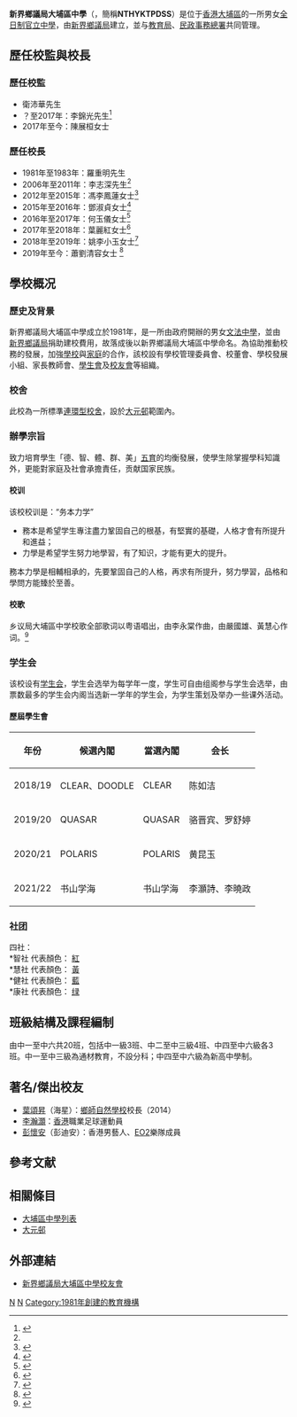 {{Infobox_School
| name = 新界鄉議局大埔區中學
| other_name = New Territories Heung Yee Kuk Tai Po District Secondary School
| image = [[File:N.T.H.Y.K._Tai_Po_District_Secondary_School.jpg|280px]]
| image_name = [[File:NTHYKTPDSSLOGO.png|300px]]
| caption = 
| motto = 務本力學<ref>{{cite web |url=https://nthyktpdss.icampus.hk/website/singlepage/index?channel_id=9033 |title=校訓 |last= |first= |date= |website= |publisher=新界鄉議局大埔區中學 |access-date=2019-09-03 |quote= |archive-date=2019-10-27 |archive-url=https://web.archive.org/web/20191027070543/http://nthyktpdss.icampus.hk/website/singlepage/index?channel_id=9033 |dead-url=no }}</ref>
| established = 1981年
| type = [[官立學校|官立中學]]
| language = 中文（英文科除外）
| grades = 中一至中六
| religion = 
| affiliation = [[File:Regional_Emblem_of_Hong_Kong.svg|20px]] [[香港特区政府|香港特区政府]]
| founder = 
| district = [[大埔區|大埔區]]
| superintendent = 陳展桓女士
| principal = 蕭劉清容女士
| vice_principal = 龔萬聲先生、陳彩鳳女士
| su = 书山学海
| sc = 李灝詩、李曉政
| house = <span style="color:red;">█</span> 智 <br /><span style="color:yellow;">█</span> 慧<br /><span style="color:blue;">█</span> 健 <br /><span style="color:green;">█</span> 康
| staff = 約50人
| enrollment = 
| area = 6466平方米
| address = {{HKG}}[[新界|新界]][[大埔_(香港)|大埔]][[汀角路|汀角路]]10號
| location ={{Coord|22.45607|114.16757|display=inline,title}}
| tel = (+852) 26643032
| fax = (+852) 26678085
| website = http://www.nthyktpdss.edu.hk
}}

{{Infobox Mountain
| 名稱 = 新界鄉議局大埔區中學
| pushpin_map = Hong Kong
| pushpin_map_caption = 新界鄉議局大埔區中學的位置
| latd= 22.45607 |latm=114.16757「新界鄉議局大埔區中學」
|lats=39.0000 |latNS=N
| longd=114.16757 |longm=7 |longs=28.0000 |longEW=E
}}
{{Coor icon|w=20px|22|21|39|N|114|07|28|E|300000}}

{{commonscat|New Territories Heung Yee Kuk Tai Po District Secondary School}}
'''新界鄉議局大埔區中學'''（{{lang-en|'''N'''ew '''T'''erritories '''H'''eung '''Y'''ee '''K'''uk '''T'''ai '''P'''o '''D'''istrict '''S'''econdary '''S'''chool}}，簡稱'''NTHYKTPDSS'''）是位于[[香港|香港]][[大埔區|大埔區]]的一所男女[[全日制|全日制]][[官立學校|官立中學]]，由[[新界鄉議局|新界鄉議局]]建立，並与[[教育局_(香港)|教育局]]、[[民政事務總署|民政事務總署]]共同管理。

==歷任校監與校長==
===歷任校監===
* 衛沛華先生
* ？至2017年：李錦光先生<ref>{{cite web |url=http://www.mysmartabc.com/nsb/materials/uploads/20130524-AnnualCeremony-TaiPoDistrictSecSch.pdf |title=星光少年軍聯隊頒獎典禮 |last= |first= |date= |website= |publisher=MySmartABC |access-date=2019-09-03 |quote= |archive-date=2019-09-03 |archive-url=https://web.archive.org/web/20190903092933/http://www.mysmartabc.com/nsb/materials/uploads/20130524-AnnualCeremony-TaiPoDistrictSecSch.pdf |dead-url=no }}</ref>
* 2017年至今：陳展桓女士

===歷任校長===
* 1981年至1983年：羅重明先生
* 2006年至2011年：李志深先生<ref name="2009/2010年度圖書館管理員就職典禮">{{cite web |url=http://iclassroom.hkedcity.net/notice/index.phtml?iroom_id=1804&tool_id=1064&cat_id=0&current_page=4 |title=2009/2010年度圖書館管理員就職典禮 |last= |first= |date=2009 |website= |publisher=新界鄉議局大埔區中學網上讀書會 |access-date=2019-09-03 |quote= |archive-date=2021-12-02 |archive-url=https://web.archive.org/web/20211202082927/http://iclassroom.hkedcity.net/notice/index.phtml?iroom_id=1804&tool_id=1064&cat_id=0&current_page=4 |dead-url=no }}</ref>
* 2012年至2015年：馮李鳳蓮女士<ref>{{cite web |url=http://ds2.icampus.hk/nthyktpdss/upload/article/b7f39612e2b36175161c24d73f5909f3.pdf |title=學校報告2014-2015 |last= |first= |date=2015 |website= |publisher=新界鄉議局大埔區中學 |access-date=2019-09-03 |quote= |archive-date=2019-09-03 |archive-url=https://web.archive.org/web/20190903123514/http://ds2.icampus.hk/nthyktpdss/upload/article/b7f39612e2b36175161c24d73f5909f3.pdf |dead-url=no }}</ref>
* 2015年至2016年：鄧淑貞女士<ref>{{cite web |url=http://ds2.icampus.hk/nthyktpdss/upload/article/6cfed46ee043e40045cd99e6fe9e483d.pdf |title=學校報告2015-2016 |last= |first= |date=2016 |website= |publisher=新界鄉議局大埔區中學 |access-date=2019-09-03 |quote= |archive-date=2019-09-03 |archive-url=https://web.archive.org/web/20190903123513/http://ds2.icampus.hk/nthyktpdss/upload/article/6cfed46ee043e40045cd99e6fe9e483d.pdf |dead-url=no }}</ref>
* 2016年至2017年：何玉儀女士<ref>{{cite web |url=http://www.fcu.edu.tw/wSite/ct?xItem=236338&ctNode=30030&mp=204501 |title=香港官立中學師生齊聚逢甲 共度快樂學習時光 |last= |first= |date=2016-12-26 |website= |publisher=逢甲週報第612期 |access-date=2019-09-03 |quote= |archive-date=2020-08-14 |archive-url=https://web.archive.org/web/20200814013349/http://www.fcu.edu.tw/wSite/ct?xItem=236338&ctNode=30030&mp=204501 |dead-url=no }}</ref>
* 2017年至2018年：葉麗紅女士<ref>{{cite web |url=https://www.thetaipo.org/single-post/may16 |title=新界鄉議局大埔區中學 第三十七屆陸運會圓滿結束 |last= |first= |date=2019-06-24 |website= |publisher=大埔區報 |access-date=2018-05-16 |quote= |archive-date=2021-01-19 |archive-url=https://web.archive.org/web/20210119204601/https://www.thetaipo.org/single-post/may16 |dead-url=no }}</ref>
* 2018年至2019年：姚李小玉女士<ref>{{cite web |url=https://iknow.hkej.com/php/article.detail.php?aid=41525 |title=新界鄉議局大埔區中學 空降校長大讚校歌言簡意賅 |last= |first= |date=2019-06-24 |website= |publisher=信報 |access-date=2019-09-03 |quote= |archive-date=2020-09-24 |archive-url=https://web.archive.org/web/20200924070723/https://iknow.hkej.com/php/article.detail.php?aid=41525 |dead-url=no }}</ref>
* 2019年至今：蕭劉清容女士 <ref>{{cite web |url=https://www.nthyktpdss.edu.hk/website/singlepage/index?channel_id=9031 |title=學校管理委員會 校长 |last= |first= |date=2020 |website= |publisher=新界鄉議局大埔區中學 |access-date=2020-02-14 |quote= |archive-date=2021-01-14 |archive-url=https://web.archive.org/web/20210114140245/https://www.nthyktpdss.edu.hk/website/singlepage/index?channel_id=9031 |dead-url=no }}</ref>

==學校概况==
=== 歷史及背景 ===
新界鄉議局大埔區中學成立於1981年，是一所由政府開辦的男女[[文法中學|文法中學]]，並由[[新界鄉議局|新界鄉議局]]捐助建校費用，故落成後以新界鄉議局大埔區中學命名。為協助推動校務的發展，加強[[學校|學校]]與[[家庭|家庭]]的合作，該校設有學校管理委員會、校董會、學校發展小組、家長教師會、[[學生會|學生會]]及[[校友會|校友會]]等組織。

=== 校舍 ===
此校為一所標準[[連環型校舍|連環型校舍]]，設於[[大元邨|大元邨]]範圍內。

=== 辦學宗旨 ===
致力培育學生「德、智、體、群、美」[[五育|五育]]的均衡發展，使學生除掌握學科知識外，更能對家庭及社會承擔責任，贡献国家民族。
====校训====
该校校训是：“务本力学” 
*務本是希望学生專注盡力鞏固自己的根基，有堅實的基礎，人格才會有所提升和進益；
*力學是希望学生努力地學習，有了知识，才能有更大的提升。
 
務本力學是相輔相承的，先要鞏固自己的人格，再求有所提升，努力學習，品格和學問方能臻於至善。

====校歌====
乡议局大埔區中学校歌全部歌词以粤语唱出，由李永棠作曲，由嚴國雄、黃慧心作词。<ref>{{Cite web|title=校歌 - 新界鄉議局大埔區中學|url=https://www.nthyktpdss.edu.hk/website/singlepage/index?channel_id=9034|accessdate=2020-09-07|work=www.nthyktpdss.edu.hk|archive-date=2021-01-15|archive-url=https://web.archive.org/web/20210115154732/https://www.nthyktpdss.edu.hk/website/singlepage/index?channel_id=9034|dead-url=no}}</ref>

{{cquote|樹人興學抱負高，培育英才真善美。<br />務本力學為宗導，智慧健康作明灯。<br />桃李增芳報深恩，同沾化雨沐春風。<br />他日學成展所長，貢獻社會成棟樑。}}

=== 学生会 ===
该校设有[[學生會|学生会]]，学生会选举为每学年一度，学生可自由组阁参与学生会选举，由票数最多的学生会内阁当选新一学年的学生会，为学生策划及举办一些课外活动。

====歷屆學生會====
{| class="wikitable mw-collapsible"
!年份
!候選內閣
!當選內閣
!会长
|-
|2018/19
|CLEAR、DOODLE
|CLEAR
|陈如洁
|-
|2019/20
|QUASAR
|QUASAR
|骆晋宾、罗舒婷
|-
|2020/21
|POLARIS
|POLARIS
|黄昆玉
|-
|2021/22
|书山学海
|书山学海
|李灝詩、李曉政
|}

===社团===
;四社：
;*智社	代表顏色：{{Colorbox|Red}} [[紅|紅]]
;*慧社	代表顏色：{{Colorbox|Yellow}} [[黃|黃]]
;*健社	代表顏色：{{Colorbox|#003686}} [[藍|藍]]
;*康社	代表顏色：{{Colorbox|Green}} [[绿|绿]]
== 班級結構及課程編制 ==
由中一至中六共20班，包括中一級3班、中二至中三級4班、中四至中六級各3班。中一至中三級為通材教育，不設分科；中四至中六級為新高中學制。

==著名/傑出校友==
* [[葉頌昇|葉頌昇]]（海星）：[[鄉師自然學校|鄉師自然學校]]校長（2014）
* [[李瀚灝|李瀚灝]]：[[香港|香港]]職業足球運動員
* [[彭懷安|彭懷安]]（彭迪安）：香港男藝人、[[EO2|EO2]]樂隊成員

==參考文献==
{{reflist|2}}

==相關條目==
*[[大埔區中學列表|大埔區中學列表]]
*[[大元邨|大元邨]]

==外部連結==
* [https://www.facebook.com/pages/category/School/%E6%96%B0%E7%95%8C%E9%84%89%E8%AD%B0%E5%B1%80%E5%A4%A7%E5%9F%94%E5%8D%80%E4%B8%AD%E5%AD%B8%E6%A0%A1%E5%8F%8B%E6%9C%83-213314648683044/ 新界鄉議局大埔區中學校友會]

{{香港官立中學}}

[[Category:香港官立中學|N]]
[[Category:大埔區中學|N]]
[[Category:1981年創建的教育機構|Category:1981年創建的教育機構]]
